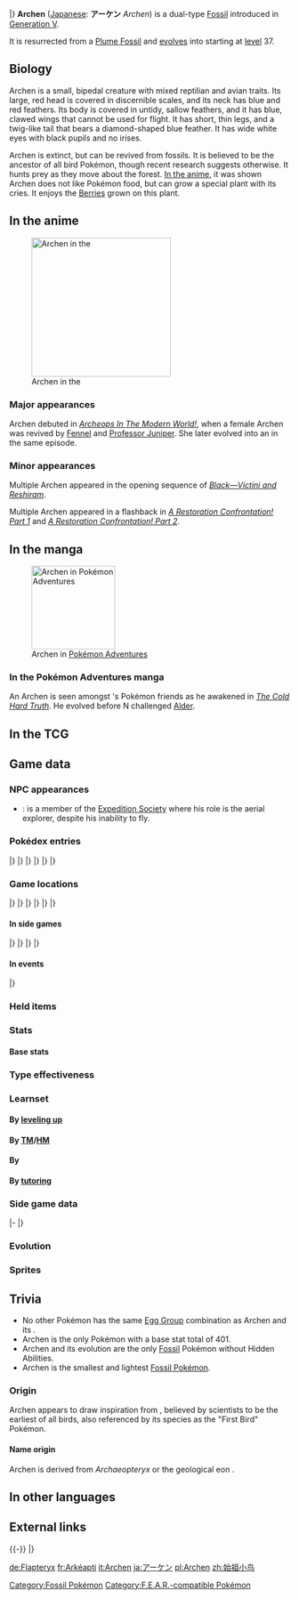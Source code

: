 {{PokémonPrevNext/Head|type=Rock|type2=Flying}}
{{PokémonPrevNext/Pokémon|type=Rock|prevnum=565|prev=Carracosta|nextnum=567|next=Archeops|roundleft=tl|roundright=tr}}
{{PokémonPrevNext/Disambig|species=Archen}}
|}
{{Pokémon Infobox
|name=Archen
|jname=アーケン
|jtranslit=Āken
|tmname=Archen
|category=First Bird
|type1=Rock
|type2=Flying
|abilitylayout=1
|ability1=Defeatist
|ndex=566
|udex=072
|u2dex=128
|adex=192
|height-ftin=1'08"
|height-m=0.6
|weight-lbs=20.9
|weight-kg=9.5
|egggroupn=2
|egggroup1=Flying
|egggroup2=Water 3
|eggcycles=30
|expyield=71
|lv100exp=1,000,000
|evtotal=1
|evat=1
|gendercode=31
|color=Yellow
|catchrate=45
|body=09
|pokefordex=archen
|generation=5
|friendship=70
}}
'''Archen''' ([[List of Japanese Pokémon names|Japanese]]: '''アーケン''' ''Archen'') is a dual-type {{2t|Rock|Flying}} [[Fossil]] {{OBP|Pokémon|species}} introduced in [[Generation V]].

It is resurrected from a [[Cover and Plume Fossils|Plume Fossil]] and [[Evolution|evolves]] into {{p|Archeops}} starting at [[level]] 37.

==Biology==
Archen is a small, bipedal creature with mixed reptilian and avian traits. Its large, red head is covered in discernible scales, and its neck has blue and red feathers. Its body is covered in untidy, sallow feathers, and it has blue, clawed wings that cannot be used for flight. It has short, thin legs, and a twig-like tail that bears a diamond-shaped blue feather. It has wide white eyes with black pupils and no irises.

Archen is extinct, but can be revived from fossils. It is believed to be the ancestor of all bird Pokémon, though recent research suggests otherwise. It hunts prey as they move about the forest. [[BW036|In the anime]], it was shown Archen does not like Pokémon food, but can grow a special plant with its cries. It enjoys the [[Berry|Berries]] grown on this plant.

==In the anime==
[[File:Archen anime.png|thumb|250px|left|Archen in the {{pkmn|anime}}]]
===Major appearances===
Archen debuted in ''[[BW036|Archeops In The Modern World!]]'', when a female Archen was revived by [[Fennel]] and [[Professor Juniper]]. She later evolved into an {{p|Archeops}} in the same episode.

===Minor appearances===
Multiple Archen appeared in the opening sequence of ''[[M14|Black—Victini and Reshiram]]''.

Multiple Archen appeared in a flashback in ''[[BW075|A Restoration Confrontation! Part 1]]'' and ''[[BW076|A Restoration Confrontation! Part 2]]''.

==In the manga==
[[File:N Archen Adventures.png|thumb|150px|Archen in [[Pokémon Adventures]]]]
===In the Pokémon Adventures manga===
An Archen is seen amongst {{adv|N}}'s Pokémon friends as he awakened {{p|Zekrom}} in ''[[PS504|The Cold Hard Truth]]''. He evolved before N challenged [[Alder]].

==In the TCG==
{{main|Archen (TCG)}}

==Game data==
===NPC appearances===
* {{g|Super Mystery Dungeon}}: {{mdc|Archen|smd}} is a member of the [[Expedition Society]] where his role is the aerial explorer, despite his inability to fly.

===Pokédex entries===
{{Dex/Header|type=Rock|type2=Flying}}
{{Dex/NA|gen=V}}
{{Dex/Gen|gen=V}}
{{Dex/Entry1|v=Black|t=FFF|entry=Said to be an ancestor of bird Pokémon, they were unable to fly and moved about by hopping from one branch to another.}}
{{Dex/Entry1|v=White|entry=Revived from a fossil, this Pokémon is thought to be the ancestor of all bird Pokémon.}}
{{Dex/Entry2|v=Black 2|v2=White 2|t=FFF|entry=It was revived from an ancient fossil. Not able to fly, it lived in treetops and hopped from one branch to another.}}
|}
|}
{{Dex/Gen|gen=VI}}
{{Dex/Entry1|v=X|t=FFF|entry=Revived from a fossil, this Pokémon is thought to be the ancestor of all bird Pokémon.}}
{{Dex/Entry1|v=Y|entry=Said to be an ancestor of bird Pokémon, they were unable to fly and moved about by hopping from one branch to another.}}
{{Dex/Entry1|v=Omega Ruby|t=FFF|entry=Revived from a fossil, this Pokémon is thought to be the ancestor of all bird Pokémon.}}
{{Dex/Entry1|v=Alpha Sapphire|t=FFF|entry=Said to be an ancestor of bird Pokémon, they were unable to fly and moved about by hopping from one branch to another.}}
|}
|}
{{Dex/Gen|gen=VII}}
{{Dex/Entry1|v=Sun|entry=It is the ancestor of all bird Pokémon. Archen itself could not actually fly but moved by hopping from treetop to treetop.}}
{{Dex/Entry1|v=Moon|entry=To all appearances flightless, it was able to glide down from tall treetops to snag its prey.}}
{{Dex/Entry1|v=Ultra Sun|entry=Once thought to be the ancestor of all bird Pokémon, some of the latest research suggests that may not be the case.}}
{{Dex/Entry1|v=Ultra Moon|entry=Restored from a fossil, this ancient bird Pokémon has wings but can't yet fly.}}
|}
|}
{{Dex/Footer}}

===Game locations===
{{Availability/Header|type=Rock|type2=Flying}}
{{Availability/NA|gen=V}}
{{Availability/Gen|gen=V}}
{{Availability/Entry2|v=Black|v2=White|t=FFF|area=Revive from [[Cover and Plume Fossils|Plume Fossil]] at the {{DL|Nacrene City|Nacrene Museum}}}}
{{Availability/Entry2|v=Black 2|v2=White 2|t=FFF|area=Revive from [[Cover and Plume Fossils|Plume Fossil]] at the {{DL|Nacrene City|Nacrene Museum}}}}
|}
|}
{{Availability/Gen|gen=VI}}
{{Availability/Entry2|v=X|v2=Y|t=FFF|area=Revive from [[Cover and Plume Fossils|Plume Fossil]] at the [[Ambrette Town]] {{DL|Ambrette Town|Fossil Lab}}}}
{{Availability/Entry1|2|v=Omega Ruby|t=FFF|area=Revive from [[Plume and Cover Fossils|Plume Fossil]] at [[Rustboro City]]'s [[Devon Corporation]]}}
{{Availability/Entry1/None|2|v=Alpha Sapphire|area=[[Trade]]<br>Receive [[Plume and Cover Fossils|Plume Fossil]] [[held item|held]] by a [[trade]]d Pokémon and revive it}}
|}
|}
{{Availability/Gen|gen=VII}}
{{Availability/Entry1/None|2|v=Sun|area=[[Trade]]<br>Receive [[Plume and Cover Fossils|Plume Fossil]] [[held item|held]] by a [[trade]]d Pokémon and revive it}}
{{Availability/Entry1|2|v=Moon|area=Revive from [[Cover and Plume Fossils|Plume Fossil]] at the [[Fossil Restoration Center]] on {{rt|8|Alola}}}}
{{Availability/Entry2|v=Ultra Sun|v2=Ultra Moon|area=Revive from [[Cover and Plume Fossils|Plume Fossil]] at the [[Fossil Restoration Center]] on {{rt|8|Alola}}}}
|}
|}
{{Availability/Footer}}

====In side games====
{{Availability/Header|type=Rock|type2=Flying}}
{{Availability/NA|gen=V}}
{{Availability/Gen|gen=V}}
{{Availability/Entry1|1|v=Rumble Blast|color={{fire color}}|area=Treetops: [[Sun-Dappled Bank]], [[World Axle - B2F]]}}
{{Availability/Entry1|1|v=MD GTI|link=Pokémon Mystery Dungeon: Gates to Infinity|color={{silver color}}|area=[[Desolate Canyon]] (1F-7F), [[Mountain Pass]] (1F-7F), [[Inflora Forest]] (1F-8F), [[Breezy Meadow]] (1F-8F), [[Silent Tundra]] (B1-B26), [[Dreamy Island]] (1F-25F) [[Moonlit Forest]] (Golden Chamber), [[Rusty Mountain]] (1F-24F), [[Slumbering Cave]] (B1-B99), [[Path of No Return]] (B1-B99), [[Ultimate Wilds]] (B9), Magnagate dungeons}}
{{Availability/Entry1|1|v=Rumble U|color={{fire color}}|area=[[Wonder Area#Pokémon Outbreak!|Wonder Area: Pokémon Outbreak!]]}}
|}
|}
{{Availability/Gen|gen=VI}}
{{Availability/Entry1|1|v=Battle Trozei|color={{defense color}}|area=[[Island of Haste#Stage 6|Island of Haste: Stage 6]]}}
{{Availability/Entry1|1|v=Shuffle|color={{beauty color}}|area=[[Graucus Hall|Graucus Hall: Stage 452]]}}
{{Availability/Entry1|1|v=Rumble World|color={{fire color}}|area=[[Fairy Land#Ancient Stronghold|Fairy Land: Ancient Stronghold]] <small>(All Areas, Entrance Boss)</small>}}
|}
|}
{{Availability/Footer}}

====In events====
{{eventAvail/h|type=Rock|type2=Flying}}
{{eventAvail|{{gameabbrev5|BWB2W2}}|Pokémon Adventure Camp Archen|Japan|Japanese|15|July 21, 2012 to September 30, 2013|link=List of local Japanese event Pokémon distributions in Generation V#Archen}}
|}

===Held items===
{{HeldItems
|type=Rock|type2=Flying
|event1=Yache Berry|event1type=Berry|event1rar=100
}}

===Stats===
====Base stats====
{{BaseStats
|type=Rock
|type2=Flying
|HP=55
|Attack=112
|Defense=45
|SpAtk=74
|SpDef=45
|Speed=70}}

===Type effectiveness===
{{TypeEffectiveness
|type1=Rock
|type2=Flying
|Normal=50
|Fighting=100
|Flying=50
|Poison=50
|Ground=0
|Rock=200
|Bug=50
|Ghost=100
|Steel=200
|Fire=50
|Water=200
|Grass=100
|Electric=200
|Psychic=100
|Ice=200
|Dragon=100
|Dark=100
|Fairy=100
|notes=yes
|flying=ironball
|newground=2}}

===Learnset===
====By [[Level|leveling up]]====
{{learnlist/levelh/7|Archen|Rock|Flying|5}}
{{learnlist/level7|1|Quick Attack|Normal|Physical|40|100|30}}
{{learnlist/level7|1|Leer|Normal|Status|&mdash;|100|30}}
{{learnlist/level7|1|Wing Attack|Flying|Physical|60|100|35||'''}}
{{learnlist/level7|5|Rock Throw|Rock|Physical|50|90|15||'''}}
{{learnlist/level7|8|Double Team|Normal|Status|&mdash;|&mdash;|15}}
{{learnlist/level7|11|Scary Face|Normal|Status|&mdash;|100|10}}
{{learnlist/level7|15|Pluck|Flying|Physical|60|100|20||'''}}
{{learnlist/level7|18|Ancient Power|Rock|Special|60|100|5||'''}}
{{learnlist/level7|21|Agility|Psychic|Status|&mdash;|&mdash;|30}}
{{learnlist/level7|25|Quick Guard|Fighting|Status|&mdash;|&mdash;|15}}
{{learnlist/level7|28|Acrobatics|Flying|Physical|55|100|15||'''}}
{{learnlist/level7|31|Dragon Breath|Dragon|Special|60|100|20}}
{{learnlist/level7|35|Crunch|Dark|Physical|80|100|15}}
{{learnlist/level7|38|Endeavor|Normal|Physical|&mdash;|100|5}}
{{learnlist/level7|41|U-turn|Bug|Physical|70|100|20}}
{{learnlist/level7|45|Rock Slide|Rock|Physical|75|90|10||'''}}
{{learnlist/level7|48|Dragon Claw|Dragon|Physical|80|100|15}}
{{learnlist/level7|50|Thrash|Normal|Physical|120|100|10}}
{{learnlist/levelf/7|Archen|Rock|Flying|5}}

====By [[TM]]/[[HM]]====
{{learnlist/tmh/7|Archen|Rock|Flying|5}}
{{learnlist/tm7|TM02|Dragon Claw|Dragon|Physical|80|100|15}}
{{learnlist/tm7|TM05|Roar|Normal|Status|&mdash;|&mdash;|20}}
{{learnlist/tm7|TM06|Toxic|Poison|Status|&mdash;|90|10}}
{{learnlist/tm7|TM10|Hidden Power|Normal|Special|60|100|15}}
{{learnlist/tm7|TM12|Taunt|Dark|Status|&mdash;|100|20}}
{{learnlist/tm7|TM17|Protect|Normal|Status|&mdash;|&mdash;|10}}
{{learnlist/tm7|TM19|Roost|Flying|Status|&mdash;|&mdash;|10}}
{{learnlist/tm7|TM21|Frustration|Normal|Physical|&mdash;|100|20}}
{{learnlist/tm7|TM23|Smack Down|Rock|Physical|50|100|15||'''}}
{{learnlist/tm7|TM26|Earthquake|Ground|Physical|100|100|10}}
{{learnlist/tm7|TM27|Return|Normal|Physical|&mdash;|100|20}}
{{learnlist/tm7|TM32|Double Team|Normal|Status|&mdash;|&mdash;|15}}
{{learnlist/tm7|TM37|Sandstorm|Rock|Status|&mdash;|&mdash;|10}}
{{learnlist/tm7|TM39|Rock Tomb|Rock|Physical|60|95|15||'''}}
{{learnlist/tm7|TM40|Aerial Ace|Flying|Physical|60|&mdash;|20||'''}}
{{learnlist/tm7|TM41|Torment|Dark|Status|&mdash;|100|15}}
{{learnlist/tm7|TM42|Facade|Normal|Physical|70|100|20}}
{{learnlist/tm7|TM44|Rest|Psychic|Status|&mdash;|&mdash;|10}}
{{learnlist/tm7|TM45|Attract|Normal|Status|&mdash;|100|15}}
{{learnlist/tm7|TM48|Round|Normal|Special|60|100|15}}
{{learnlist/tm7|TM51|Steel Wing|Steel|Physical|70|90|25}}
{{learnlist/tm7|TM62|Acrobatics|Flying|Physical|55|100|15||'''}}
{{learnlist/tm7|TM65|Shadow Claw|Ghost|Physical|70|100|15}}
{{learnlist/tm7|TM69|Rock Polish|Rock|Status|&mdash;|&mdash;|20}}
{{learnlist/tm7|TM71|Stone Edge|Rock|Physical|100|80|5||'''}}
{{learnlist/tm7|TM78|Bulldoze|Ground|Physical|60|100|20}}
{{learnlist/tm7|TM80|Rock Slide|Rock|Physical|75|90|10||'''}}
{{learnlist/tm7|TM87|Swagger|Normal|Status|&mdash;|85|15}}
{{learnlist/tm7|TM88|Sleep Talk|Normal|Status|&mdash;|&mdash;|10}}
{{learnlist/tm7|TM89|U-turn|Bug|Physical|70|100|20}}
{{learnlist/tm7|TM90|Substitute|Normal|Status|&mdash;|&mdash;|10}}
{{learnlist/tm7|TM100|Confide|Normal|Status|&mdash;|&mdash;|20}}
{{learnlist/tmf/7|Archen|Rock|Flying|5}}

====By {{pkmn|breeding}}====
{{learnlist/breedh/7|Archen|Rock|Flying|5}}
{{learnlist/breed7|{{MSP|177|Natu}}{{MSP|178|Xatu}}|Ally Switch|Psychic|Status|&mdash;|&mdash;|15|‡}}
{{learnlist/breed7|{{MSP|041|Zubat}}{{MSP|042|Golbat}}{{MSP|169|Crobat}}{{MSP|138|Omanyte}}{{MSP|139|Omastar}}{{MSP|142|Aerodactyl}}<br>{{MSP|451|Skorupi}}{{MSP|452|Drapion}}{{MSP|564|Tirtouga}}{{MSP|565|Carracosta}}{{MSP|714|Noibat}}{{MSP|715|Noivern}}|Bite|Dark|Physical|60|100|25}}
{{learnlist/breed7|{{MSP|580|Ducklett}}{{MSP|581|Swanna}}{{MSP|627|Rufflet}}{{MSP|628|Braviary}}|Defog|Flying|Status|&mdash;|&mdash;|15}}
{{learnlist/breed7|{{MSP|333|Swablu}}{{MSP|334|Altaria}}{{MSP|693|Clawitzer}}{{MSP|715|Noivern}}|Dragon Pulse|Dragon|Special|85|100|10}}
{{learnlist/breed7|{{MSP|222|Corsola}}|Earth Power|Ground|Special|90|100|10}}
{{learnlist/breed7|{{MSP|222|Corsola}}|Head Smash|Rock|Physical|150|80|5|*|'''}}
{{learnlist/breed7|{{MSP|083|Farfetch'd}}{{MSP|341|Corphish}}{{MSP|342|Crawdaunt}}{{MSP|451|Skorupi}}{{MSP|452|Drapion}}|Knock Off|Dark|Physical|65|100|20}}
{{learnlist/breed7|{{MSP|227|Skarmory}}{{MSP|661|Fletchling}}{{MSP|662|Fletchinder}}{{MSP|663|Talonflame}}|Steel Wing|Steel|Physical|70|90|25}}
{{learnlist/breed7|{{MSP|341|Corphish}}|Switcheroo|Dark|Status|&mdash;|100|10|*}}
{{learnlist/breedf/7|Archen|Rock|Flying|5}}

====By [[Move Tutor|tutoring]]====
{{learnlist/tutorh/7|Archen|Rock|Flying|5}}
{{learnlist/tutor7|Ally Switch|Psychic|Status|—|—|15|||no|yes}}
{{learnlist/tutor7|Aqua Tail|Water|Physical|90|90|10|||no|yes}}
{{learnlist/tutor7|Bounce|Flying|Physical|85|85|5||'''|no|yes}}
{{learnlist/tutor7|Defog|Flying|Status|—|—|15|||no|yes}}
{{learnlist/tutor7|Dragon Pulse|Dragon|Special|85|100|10|||no|yes}}
{{learnlist/tutor7|Earth Power|Ground|Special|90|100|10|||no|yes}}
{{learnlist/tutor7|Endeavor|Normal|Physical|—|100|5|||no|yes}}
{{learnlist/tutor7|Heat Wave|Fire|Special|95|90|10|||no|yes}}
{{learnlist/tutor7|Iron Defense|Steel|Status|—|—|15|||no|yes}}
{{learnlist/tutor7|Iron Tail|Steel|Physical|100|75|15|||no|yes}}
{{learnlist/tutor7|Knock Off|Dark|Physical|65|100|20|||no|yes}}
{{learnlist/tutor7|Snore|Normal|Special|50|100|15|||no|yes}}
{{learnlist/tutor7|Stealth Rock|Rock|Status|—|—|20|||no|yes}}
{{learnlist/tutor7|Tailwind|Flying|Status|—|—|15|||no|yes}}
{{learnlist/tutor7|Uproar|Normal|Special|90|100|10|||no|yes}}
{{learnlist/tutor7|Zen Headbutt|Psychic|Physical|80|90|15|||no|yes}}
{{learnlist/tutorf/7|Archen|Rock|Flying|5}}

===Side game data===
{{Spindata/Head|type=Rock|type2=Flying}}
{{Spindata/RumbleBlast|col=6|type=Rock
|att=4
|def=1
|speed=3
}}
|-
{{Spindata/Battle Trozei|col=3|type=Rock|ndex=566
|power=1
}}
{{Spindata/Shuffle|col=3|type=Rock|ndex=566|num=618
|min=60
|max=105
|raisemaxlevel=5
|skill=Paralyze
|skilldesc=Leaves the foe paralyzed.
}}
|}

===Evolution===
{{evobox-2
|type1=Rock
|type2=Flying
|no1=566
|name1=Archen
|type1-1=Rock
|type2-1=Flying
|evo1={{bag|Rare Candy}}<br>{{color2|000|Level|Level 37}}
|no2=567
|name2=Archeops
|type1-2=Rock
|type2-2=Flying}}

===Sprites===
{{Spritebox/Header|type=Rock|type2=Flying}}
{{Spritebox/NA|gen=V}}
{{Spritebox/5|ndex=566}}
{{Spritebox/6|ndex=566}}
{{Spritebox/7|ndex=566}}
{{Spritebox/Footer|566|Archen}}

==Trivia==
* No other Pokémon has the same [[Egg Group]] combination as Archen and its {{p|Archeops|evolution}}.
* Archen is the only Pokémon with a base stat total of 401.
* Archen and its evolution are the only [[Fossil]] Pokémon without Hidden Abilities.
* Archen is the smallest and lightest [[Fossil|Fossil Pokémon]].

===Origin===
Archen appears to draw inspiration from ''{{wp|Archaeopteryx}}'', believed by scientists to be the earliest of all birds, also referenced by its species as the "First Bird" Pokémon.

====Name origin====
Archen is derived from ''Archaeopteryx'' or the geological eon ''{{wp|Archean}}''.

==In other languages==
{{Other languages|type=Rock|type2=Flying
|ja=アーケン ''Archen''|jameaning=From ''{{wp|Archaeopteryx}}''
|fr=Arkéapti|frmeaning=From ''{{wp|Archaeopteryx}}'' and ''{{tt|petit|young/small}}
|es=Archen|esmeaning=Same as English/Japanese name
|de=Flapteryx|demeaning=From ''{{tt|flattern|to flap}}'' and ''{{wp|Archaeopteryx}}''
|it=Archen|itmeaning=Same as English/Japanese name
|ko=아켄 ''Aken''|komeaning=Transliteration of Japanese name
|zh_cmn=始祖小鳥 / 始祖小鸟 ''Shǐzǔxiǎoniǎo''|zh_cmnmeaning=From {{tt|始祖鳥 ''Shǐzǔniǎo''|Archaeopteryx}} and {{tt|小 ''xiǎo''|small, young}}
|ru=Аркен ''Arken''|rumeaning=Transcription of English name
}}
{{left clear}}
<!--
==Notes==
<references />-->

==External links==

{{-}}
{{PokémonPrevNext/Head|type=Rock|type2=Flying}}
{{PokémonPrevNext/Pokémon|type=Rock|prevnum=565|prev=Carracosta|nextnum=567|next=Archeops}}
|}
{{Project Pokédex notice}}

[[Category:Fossil Pokémon]]
[[Category:F.E.A.R.-compatible Pokémon]]

[[de:Flapteryx]]
[[fr:Arkéapti]]
[[it:Archen]]
[[ja:アーケン]]
[[pl:Archen]]
[[zh:始祖小鸟]]